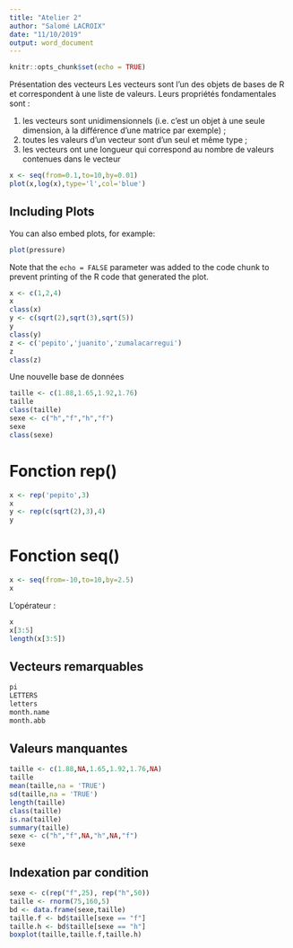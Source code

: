 ```yaml
---
title: "Atelier 2"
author: "Salomé LACROIX"
date: "11/10/2019"
output: word_document
---
```


```r
knitr::opts_chunk$set(echo = TRUE)
```
Présentation des vecteurs
Les vecteurs sont l’un des objets de bases de R et correspondent à une liste de valeurs. Leurs propriétés fondamentales sont :

1. les vecteurs sont unidimensionnels (i.e. c’est un objet à une seule dimension, à la différence d’une matrice par exemple) ;
2. toutes les valeurs d’un vecteur sont d’un seul et même type ;
3. les vecteurs ont une longueur qui correspond au nombre de valeurs contenues dans le vecteur

```r
x <- seq(from=0.1,to=10,by=0.01)
plot(x,log(x),type='l',col='blue')
```


## Including Plots

You can also embed plots, for example:

```r
plot(pressure)
```

Note that the `echo = FALSE` parameter was added to the code chunk to prevent printing of the R code that generated the plot.

```r
x <- c(1,2,4)
x
class(x)
y <- c(sqrt(2),sqrt(3),sqrt(5))
y
class(y)
z <- c('pepito','juanito','zumalacarregui')
z
class(z)
```

Une nouvelle base de données 

```r
taille <- c(1.88,1.65,1.92,1.76)
taille
class(taille)
sexe <- c("h","f","h","f")
sexe
class(sexe)
```

# Fonction rep()

```r
x <- rep('pepito',3)
x
y <- rep(c(sqrt(2),3),4)
y
```

# Fonction seq()

```r
x <- seq(from=-10,to=10,by=2.5)
x
```

L'opérateur :

```r
x
x[3:5]
length(x[3:5])
```

## Vecteurs remarquables

```r
pi
LETTERS
letters
month.name
month.abb
```

## Valeurs manquantes

```r
taille <- c(1.88,NA,1.65,1.92,1.76,NA)
taille
mean(taille,na = 'TRUE')
sd(taille,na = 'TRUE')
length(taille)
class(taille)
is.na(taille)
summary(taille)
sexe <- c("h","f",NA,"h",NA,"f")
sexe
```

## Indexation par condition

```r
sexe <- c(rep("f",25), rep("h",50))
taille <- rnorm(75,160,5)
bd <- data.frame(sexe,taille)
taille.f <- bd$taille[sexe == "f"]
taille.h <- bd$taille[sexe == "h"]
boxplot(taille,taille.f,taille.h)
```




